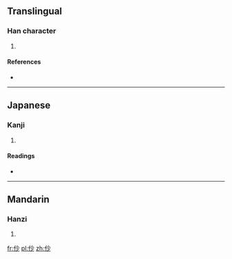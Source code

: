 ==Translingual==

===Han character===
{{Han char|rn=9|rad=人|as=04|sn=6|four=|canj=人火竹 (OFH)|ids=⿰[[亻]][[少]]}}

# {{defn|Han|sort=人04}}

====References====
* {{Han ref|kx=0094.070|dkj=00399|dj=0199.130|hdz=10121.060|uh=4EEF|ud=20207}}

----

==Japanese==

===Kanji===
{{ja-kanji|grade=|rs=人04}}

# {{defn|lang=ja|sort=人04}}

====Readings====
* {{ja-readings|on=[[そう]] (sō), [[しょう]] (shō), [[びょう]] (byō), [[みょう]] (myō)|kun=[[さいさま]] (saisama)}}

----

==Mandarin==

===Hanzi===
{{cmn-hanzi|pin=[[chào]] ([[chao4]]), [[miǎo]] ([[miao3]])|wg=ch'ao<sup>4</sup>, miao<sup>3</sup>}}

# {{defn|lang=cmn|sort=人04}}

[[fr:仯]]
[[pl:仯]]
[[zh:仯]]